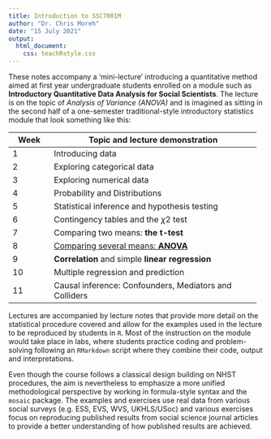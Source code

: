 ```yaml
---
title: Introduction to SSC7001M
author: "Dr. Chris Moreh"
date: "15 July 2021"
output:
  html_document:
    css: teachRstyle.css
---
```


These notes accompany a 'mini-lecture' introducing a quantitative method aimed at first year undergraduate students enrolled on a module such as **Introductory Quantitative Data Analysis for Social Scientists**. The lecture is on the topic of *Analysis of Variance (ANOVA)* and is imagined as sitting in the second half of a one-semester traditional-style introductory statistics module that look something like this:

+-----------+---------------------------------------------------------+
| Week      | Topic and lecture demonstration                         |
+===========+=========================================================+
| 1         | Introducing data                                        |
+-----------+---------------------------------------------------------+
| 2         | Exploring categorical data                              |
+-----------+---------------------------------------------------------+
| 3         | Exploring numerical data                                |
+-----------+---------------------------------------------------------+
| 4         | Probability and Distributions                           |
+-----------+---------------------------------------------------------+
| 5         | Statistical inference and hypothesis testing            |
+-----------+---------------------------------------------------------+
| 6         | Contingency tables and the $\chi2$ test                 |
+-----------+---------------------------------------------------------+
| 7         | Comparing two means: **the t-test**                     |
+-----------+---------------------------------------------------------+
| 8         | [Comparing several means: **ANOVA**]{.ul}               |
+-----------+---------------------------------------------------------+
| 9         | **Correlation** and simple **linear regression**        |
+-----------+---------------------------------------------------------+
| 10        | Multiple regression and prediction                      |
+-----------+---------------------------------------------------------+
| 11        | Causal inference: Confounders, Mediators and Colliders  |
+-----------+---------------------------------------------------------+

Lectures are accompanied by lecture notes that provide more detail on the statistical procedure covered and allow for the examples used in the lecture to be reproduced by students in `R`. Most of the instruction on the module would take place in labs, where students practice coding and problem-solving following an `RMarkdown` script where they combine their code, output and interpretations. 

Even though the course follows a classical design building on NHST procedures, the aim is nevertheless to emphasize a more unified methodological perspective by working in formula-style syntax and the `mosaic` package. The examples and exercises use real data from various social surveys (e.g. ESS, EVS, WVS, UKHLS/USoc) and various exercises focus on reproducing published results from social science journal articles to provide a better understanding of how published results are achieved.
